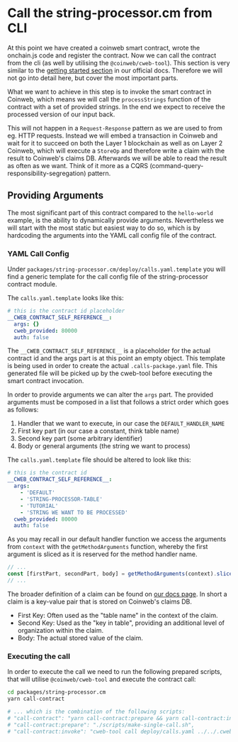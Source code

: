 # Call the string-processor.cm from CLI

At this point we have created a coinweb smart contract, wrote the
onchain.js code and register the contract. Now we can call the contract from the
cli (as well by utilising the `@coinweb/cweb-tool`). This section is very
similar to the [getting started section](https://docs.coinweb.io/gettingstarted)
in our official docs. Therefore we will not go into detail here, but cover the
most important parts.

What we want to achieve in this step is to invoke the smart contract in Coinweb,
which means we will call the `processStrings` function of the contract with a
set of provided strings. In the end we expect to receive the processed version
of our input back.

This will not happen in a `Request-Response` pattern as we are used to from eg.
HTTP requests. Instead we will embed a transaction in Coinweb and wait for it to
succeed on both the Layer 1 blockchain as well as on Layer 2 Coinweb, which will
execute a `StoreOp` and therefore write a claim with the result to Coinweb's
claims DB. Afterwards we will be able to read the result as often as we want.
Think of it more as a CQRS (command-query-responsibility-segregation) pattern.

## Providing Arguments

The most significant part of this contract compared to the `hello-world`
example, is the ability to dynamically provide arguments. Nevertheless we will
start with the most static but easiest way to do so, which is by hardcoding the
arguments into the YAML call config file of the contract.

### YAML Call Config

Under `packages/string-processor.cm/deploy/calls.yaml.template` you will find a
generic template for the call config file of the string-processor contract
module.

The `calls.yaml.template` looks like this:

```yaml
# this is the contract id placeholder
__CWEB_CONTRACT_SELF_REFERENCE__:
  args: {}
  cweb_provided: 80000
  auth: false
```

The `__CWEB_CONTRACT_SELF_REFERENCE__` is a placeholder for the actual contract
id and the args part is at this point an empty object. This template is being
used in order to create the actual `.calls-package.yaml` file. This generated
file will be picked up by the cweb-tool before executing the smart contract
invocation.

In order to provide arguments we can alter the `args` part. The provided
arguments must be composed in a list that follows a strict order which goes as
follows:

1. Handler that we want to execute, in our case the `DEFAULT_HANDLER_NAME`
2. First key part (in our case a constant, think table name)
3. Second key part (some arbitrary identifier)
4. Body or general arguments (the string we want to process)

The `calls.yaml.template` file should be altered to look like this:

```yaml
# this is the contract id
__CWEB_CONTRACT_SELF_REFERENCE__:
  args:
    - 'DEFAULT'
    - 'STRING-PROCESSOR-TABLE'
    - 'TUTORIAL'
    - 'STRING WE WANT TO BE PROCESSED'
  cweb_provided: 80000
  auth: false
```

As you may recall in our default handler function we access the arguments from
`context` with the `getMethodArguments` function, whereby the first argument is
sliced as it is reserved for the method handler name.

```ts
// ...
const [firstPart, secondPart, body] = getMethodArguments(context).slice(1);
// ...
```

The broader definition of a claim can be found on
[our docs page](https://docs.coinweb.io/develop/reactive-smart-contracts/develop-claims-storage).
In short a claim is a key-value pair that is stored on Coinweb's claims DB.

- First Key: Often used as the "table name" in the context of the claim.
- Second Key: Used as the "key in table", providing an additional level of
  organization within the claim.
- Body: The actual stored value of the claim.

### Executing the call

In order to execute the call we need to run the following prepared scripts, that
will utilise `@coinweb/cweb-tool` and execute the contract call:

```bash
cd packages/string-processor.cm
yarn call-contract

# ... which is the combination of the following scripts:
# "call-contract": "yarn call-contract:prepare && yarn call-contract:invoke",
# "call-contract:prepare": "./scripts/make-single-call.sh",
# "call-contract:invoke": "cweb-tool call deploy/calls.yaml ../../.cweb-config/mnemonic.txt DEVNET_L1A https://api-devnet.coinweb.io/wallet",
```
